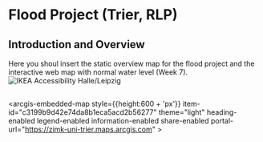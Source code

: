 # Flood Project (Trier, RLP)

## Introduction and Overview
Here you shoul insert the static overview map for the flood project and the interactive web map with normal water level (Week 7).
![IKEA Accessibility Halle/Leipzig](/portfolio/projects/flood/Moselle-by-Trier.png)

## 

<script type="module" src="https://js.arcgis.com/embeddable-components/4.32/arcgis-embeddable-components.esm.js"></script>
 <arcgis-embedded-map style={{height:600 + 'px'}} item-id="c3199b9d42e74da8b1eca5acd2b56277" theme="light" heading-enabled legend-enabled information-enabled share-enabled portal-url="https://zimk-uni-trier.maps.arcgis.com" ></arcgis-embedded-map>